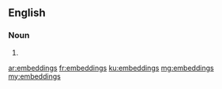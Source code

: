 ==English==

===Noun===
{{head|en}}

# {{plural of|embedding}}

[[ar:embeddings]]
[[fr:embeddings]]
[[ku:embeddings]]
[[mg:embeddings]]
[[my:embeddings]]